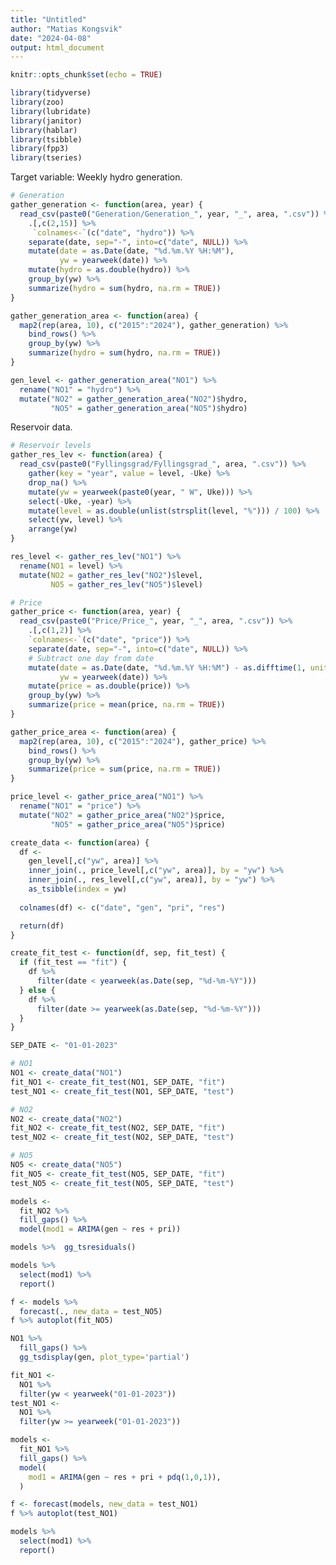 ```yaml
---
title: "Untitled"
author: "Matias Kongsvik"
date: "2024-04-08"
output: html_document
---
```


```r
knitr::opts_chunk$set(echo = TRUE)
```

```r
library(tidyverse)
library(zoo)
library(lubridate)
library(janitor)
library(hablar)
library(tsibble)
library(fpp3)
library(tseries)
```

Target variable: Weekly hydro generation. 

```r
# Generation
gather_generation <- function(area, year) {
  read_csv(paste0("Generation/Generation_", year, "_", area, ".csv")) %>% 
    .[,c(2,15)] %>% 
     `colnames<-`(c("date", "hydro")) %>% 
    separate(date, sep="-", into=c("date", NULL)) %>% 
    mutate(date = as.Date(date, "%d.%m.%Y %H:%M"),
           yw = yearweek(date)) %>% 
    mutate(hydro = as.double(hydro)) %>%  
    group_by(yw) %>% 
    summarize(hydro = sum(hydro, na.rm = TRUE))
}

gather_generation_area <- function(area) {
  map2(rep(area, 10), c("2015":"2024"), gather_generation) %>% 
    bind_rows() %>% 
    group_by(yw) %>% 
    summarize(hydro = sum(hydro, na.rm = TRUE))
}

gen_level <- gather_generation_area("NO1") %>% 
  rename("NO1" = "hydro") %>% 
  mutate("NO2" = gather_generation_area("NO2")$hydro,
         "NO5" = gather_generation_area("NO5")$hydro)
```

Reservoir data.

```r
# Reservoir levels
gather_res_lev <- function(area) {
  read_csv(paste0("Fyllingsgrad/Fyllingsgrad_", area, ".csv")) %>% 
    gather(key = "year", value = level, -Uke) %>% 
    drop_na() %>% 
    mutate(yw = yearweek(paste0(year, " W", Uke))) %>% 
    select(-Uke, -year) %>% 
    mutate(level = as.double(unlist(strsplit(level, "%"))) / 100) %>% 
    select(yw, level) %>% 
    arrange(yw)
}

res_level <- gather_res_lev("NO1") %>% 
  rename(NO1 = level) %>% 
  mutate(NO2 = gather_res_lev("NO2")$level, 
         NO5 = gather_res_lev("NO5")$level)
```

```r
# Price
gather_price <- function(area, year) {
  read_csv(paste0("Price/Price_", year, "_", area, ".csv")) %>% 
    .[,c(1,2)] %>% 
    `colnames<-`(c("date", "price")) %>% 
    separate(date, sep="-", into=c("date", NULL)) %>%
    # Subtract one day from date 
    mutate(date = as.Date(date, "%d.%m.%Y %H:%M") - as.difftime(1, unit="days"),
           yw = yearweek(date)) %>% 
    mutate(price = as.double(price)) %>%  
    group_by(yw) %>% 
    summarize(price = mean(price, na.rm = TRUE))
}

gather_price_area <- function(area) {
  map2(rep(area, 10), c("2015":"2024"), gather_price) %>% 
    bind_rows() %>% 
    group_by(yw) %>% 
    summarize(price = sum(price, na.rm = TRUE))
}

price_level <- gather_price_area("NO1") %>% 
  rename("NO1" = "price") %>% 
  mutate("NO2" = gather_price_area("NO2")$price,
         "NO5" = gather_price_area("NO5")$price)
```


```r
create_data <- function(area) {
  df <- 
    gen_level[,c("yw", area)] %>% 
    inner_join(., price_level[,c("yw", area)], by = "yw") %>% 
    inner_join(., res_level[,c("yw", area)], by = "yw") %>% 
    as_tsibble(index = yw)
  
  colnames(df) <- c("date", "gen", "pri", "res")

  return(df)
}

create_fit_test <- function(df, sep, fit_test) {
  if (fit_test == "fit") {
    df %>% 
      filter(date < yearweek(as.Date(sep, "%d-%m-%Y")))
  } else {
    df %>% 
      filter(date >= yearweek(as.Date(sep, "%d-%m-%Y")))
  }
}

SEP_DATE <- "01-01-2023"

# NO1
NO1 <- create_data("NO1")
fit_NO1 <- create_fit_test(NO1, SEP_DATE, "fit")
test_NO1 <- create_fit_test(NO1, SEP_DATE, "test")

# NO2
NO2 <- create_data("NO2")
fit_NO2 <- create_fit_test(NO2, SEP_DATE, "fit")
test_NO2 <- create_fit_test(NO2, SEP_DATE, "test")

# NO5
NO5 <- create_data("NO5")
fit_NO5 <- create_fit_test(NO5, SEP_DATE, "fit")
test_NO5 <- create_fit_test(NO5, SEP_DATE, "test")

```

```r
models <- 
  fit_NO2 %>% 
  fill_gaps() %>%
  model(mod1 = ARIMA(gen ~ res + pri))

```

```r
models %>%  gg_tsresiduals()
```
```r
models %>% 
  select(mod1) %>% 
  report()

```
```r
f <- models %>% 
  forecast(., new_data = test_NO5)
f %>% autoplot(fit_NO5)

```


```r
NO1 %>% 
  fill_gaps() %>% 
  gg_tsdisplay(gen, plot_type='partial')
```



```r
fit_NO1 <- 
  NO1 %>% 
  filter(yw < yearweek("01-01-2023"))
test_NO1 <-
  NO1 %>% 
  filter(yw >= yearweek("01-01-2023"))

models <- 
  fit_NO1 %>% 
  fill_gaps() %>%
  model(
    mod1 = ARIMA(gen ~ res + pri + pdq(1,0,1)), 
  )
```

```r
f <- forecast(models, new_data = test_NO1)
f %>% autoplot(test_NO1)

```


```r
models %>% 
  select(mod1) %>% 
  report()
```

